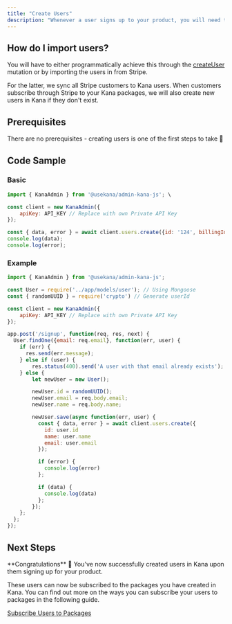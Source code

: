 ```yaml
---
title: "Create Users"
description: "Whenever a user signs up to your product, you will need to create that user in Kana so they can subscribe to packages and in turn access your product's features."
---
```


## How do I import users?

You will have to either programmatically achieve this through the [createUser](/reference/admin-api-backend-reference/mutations#createuser) mutation or by importing the users in from Stripe.

For the latter, we sync all Stripe customers to Kana users. When customers subscribe through Stripe to your Kana packages, we will also create new users in Kana if they don't exist.

## Prerequisites

There are no prerequisites - creating users is one of the first steps to take 🚀

## Code Sample

### Basic

```javascript Node.js
import { KanaAdmin } from '@usekana/admin-kana-js'; \

const client = new KanaAdmin({
    apiKey: API_KEY // Replace with own Private API Key
});

const { data, error } = await client.users.create({id: '124', billingId: 'cus_883y74hdjjdjdnd', name: 'Test User', email: 'test@usekana.com'});
console.log(data);
console.log(error);
```

### Example

```javascript Node.js
import { KanaAdmin } from '@usekana/admin-kana-js';

const User = require('../app/models/user'); // Using Mongoose
const { randomUUID } = require('crypto') // Generate userId

const client = new KanaAdmin({
    apiKey: API_KEY // Replace with own Private API Key
});

app.post('/signup', function(req, res, next) {
  User.findOne({email: req.email}, function(err, user) {
    if (err) {
      res.send(err.message);
    } else if (user) {
        res.status(400).send('A user with that email already exists');
    } else {
        let newUser = new User();

        newUser.id = randomUUID();
        newUser.email = req.body.email;
        newUser.name = req.body.name;

        newUser.save(async function(err, user) {
          const { data, error } = await client.users.create({
            id: user.id
            name: user.name
            email: user.email
          });

          if (error) {
            console.log(error)
          };

          if (data) {
            console.log(data)
          };
        });
    };
  };
});
```

## Next Steps

<Check>
  **Congratulations** 🎉 You've now successfully created users in Kana upon them
  signing up for your product.
</Check>

These users can now be subscribed to the packages you have created in Kana. You can find out more on the ways you can subscribe your users to packages in the following guide.

[Subscribe Users to Packages](/guides/javascript/subscribe-users-to-packages)
